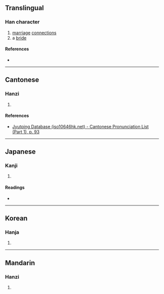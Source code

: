 {{character info/new}}
{{also|姻}}
==Translingual==

===Han character===
{{Han char|rn=38|rad=女|as=08|sn=11|four=|canj=VLXL|ids=⿰女𣶒}}

# [[marriage]] [[connection]]s
# a [[bride]]

====References====
* {{Han ref|kx=0265.110|dkj=06429|dj=0532.090|hdz=21066.190|uh=5A63|ud=23139}}

----

==Cantonese==

===Hanzi===
{{yue-hanzi|jyut=[[jan1]]|y=yan1}}

# {{defn|lang=yue|sort=女08}}

====References====
* [http://www.iso10646hk.net/jp/document/download.jsp Jyutping Database (iso10646hk.net) - Cantonese Pronunciation List (Part 1), p. 93]

----

==Japanese==

===Kanji===
{{ja-kanji|grade=|rs=女08}}

# {{defn|lang=ja|sort=女08}}

====Readings====
* {{ja-readings|on=[[いん]] (in)|kun=}}

----

==Korean==

===Hanja===
{{ko-hanja|hangeul=인|rv=in|mr=in}}

# {{defn|lang=ko|sort=女08}}

----

==Mandarin==

===Hanzi===
{{cmn-hanzi|pin=[[yīn]] ([[yin1]])|wg=yin<sup>1</sup>}}

# {{defn|lang=cmn|sort=女08}}